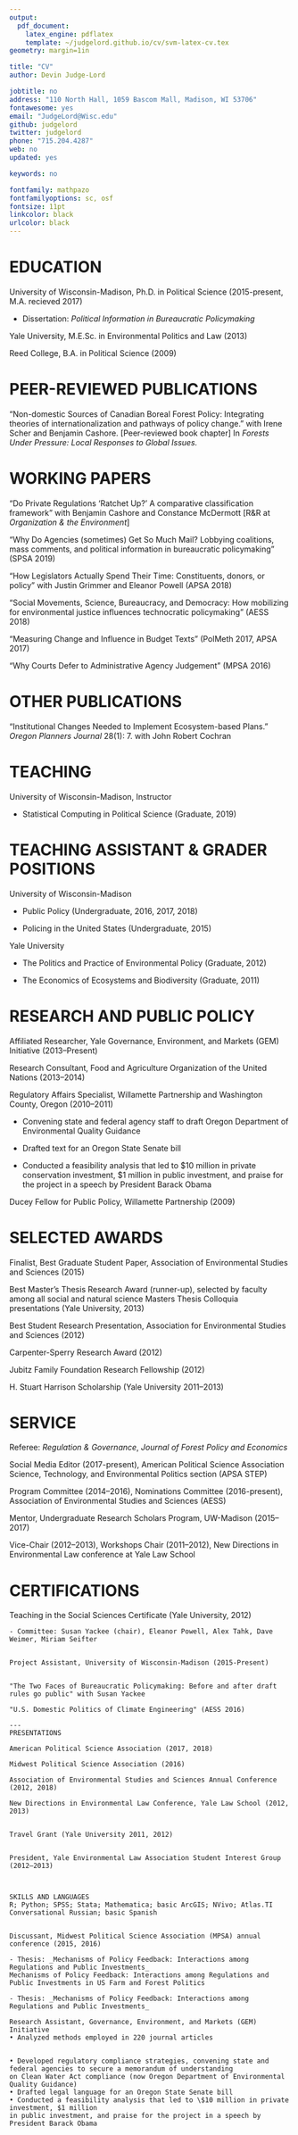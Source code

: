 ```yaml
---
output: 
  pdf_document:
    latex_engine: pdflatex
    template: ~/judgelord.github.io/cv/svm-latex-cv.tex
geometry: margin=1in

title: "CV"
author: Devin Judge-Lord

jobtitle: no
address: "110 North Hall, 1059 Bascom Mall, Madison, WI 53706"
fontawesome: yes
email: "JudgeLord@Wisc.edu"
github: judgelord
twitter: judgelord
phone: "715.204.4287"
web: no
updated: yes

keywords: no

fontfamily: mathpazo
fontfamilyoptions: sc, osf
fontsize: 11pt
linkcolor: black
urlcolor: black
---
```


# EDUCATION

University of Wisconsin-Madison, Ph.D. in Political Science (2015-present, M.A. recieved 2017)

- Dissertation: _Political Information in Bureaucratic Policymaking_

Yale University, M.E.Sc. in Environmental Politics and Law (2013)

Reed College, B.A. in Political Science (2009)

# PEER-REVIEWED PUBLICATIONS

"Non-domestic Sources of Canadian Boreal Forest Policy: Integrating theories of internationalization and pathways of policy change." with Irene Scher and Benjamin Cashore. [Peer-reviewed book chapter] In *Forests Under Pressure: Local Responses to Global Issues.* 

# WORKING PAPERS

"Do Private Regulations 'Ratchet Up?' A comparative classification framework" with Benjamin Cashore and Constance McDermott [R\&R at *Organization \& the Environment*]

"Why Do Agencies (sometimes) Get So Much Mail? Lobbying coalitions, mass comments, and political information in bureaucratic policymaking" (SPSA 2019)

"How Legislators Actually Spend Their Time: Constituents, donors, or policy" with Justin Grimmer and Eleanor Powell (APSA 2018)

"Social Movements, Science, Bureaucracy, and Democracy: How mobilizing for environmental justice influences technocratic policymaking" (AESS 2018)

"Measuring Change and Influence in Budget Texts" (PolMeth 2017, APSA 2017)

"Why Courts Defer to Administrative Agency Judgement" (MPSA 2016)

# OTHER PUBLICATIONS

"Institutional Changes Needed to Implement Ecosystem-based Plans." *Oregon Planners Journal* 28(1): 7. with John Robert Cochran

# TEACHING

University of Wisconsin-Madison, Instructor

- Statistical Computing in Political Science (Graduate, 2019)

# TEACHING ASSISTANT & GRADER POSITIONS

University of Wisconsin-Madison

- Public Policy (Undergraduate, 2016, 2017, 2018)

- Policing in the United States (Undergraduate, 2015)

Yale University

- The Politics and Practice of Environmental Policy (Graduate, 2012)

- The Economics of Ecosystems and Biodiversity (Graduate, 2011)


# RESEARCH AND PUBLIC POLICY

Affiliated Researcher, Yale Governance, Environment, and Markets (GEM) Initiative (2013–Present)

Research Consultant, Food and Agriculture Organization of the United Nations (2013–2014)

Regulatory Affairs Specialist, Willamette Partnership and Washington County, Oregon (2010–2011) 

- Convening state and federal agency staff to draft Oregon Department of Environmental Quality Guidance 

- Drafted text for an Oregon State Senate bill 

- Conducted a feasibility analysis that led to \$10 million in private conservation investment, \$1 million in public investment, and praise for the project in a speech by President Barack Obama

Ducey Fellow for Public Policy, Willamette Partnership (2009)


# SELECTED AWARDS

Finalist, Best Graduate Student Paper, Association of Environmental Studies and Sciences (2015)

Best Master’s Thesis Research Award (runner-up), selected by faculty among all social
and natural science Masters Thesis Colloquia presentations (Yale University, 2013)

Best Student Research Presentation, Association for Environmental Studies and Sciences (2012)

Carpenter-Sperry Research Award (2012)

Jubitz Family Foundation Research Fellowship (2012)

H. Stuart Harrison Scholarship (Yale University 2011–2013)


# SERVICE

Referee: *Regulation \& Governance*, *Journal of Forest Policy and Economics*

Social Media Editor (2017-present), American Political Science Association Science, Technology, and Environmental Politics section (APSA STEP) 

Program Committee (2014–2016), Nominations Committee (2016-present), Association of Environmental Studies and Sciences (AESS) 

Mentor, Undergraduate Research Scholars Program, UW-Madison (2015–2017)

Vice-Chair (2012–2013), Workshops Chair (2011–2012), New Directions in Environmental Law conference at Yale Law School


# CERTIFICATIONS

Teaching in the Social Sciences Certificate (Yale University, 2012)









```extra
- Committee: Susan Yackee (chair), Eleanor Powell, Alex Tahk, Dave Weimer, Miriam Seifter


Project Assistant, University of Wisconsin-Madison (2015-Present)


"The Two Faces of Bureaucratic Policymaking: Before and after draft rules go public" with Susan Yackee

"U.S. Domestic Politics of Climate Engineering" (AESS 2016)

---
PRESENTATIONS

American Political Science Association (2017, 2018)

Midwest Political Science Association (2016)

Association of Environmental Studies and Sciences Annual Conference (2012, 2018)

New Directions in Environmental Law Conference, Yale Law School (2012, 2013)


Travel Grant (Yale University 2011, 2012)


President, Yale Environmental Law Association Student Interest Group (2012–2013)



SKILLS AND LANGUAGES
R; Python; SPSS; Stata; Mathematica; basic ArcGIS; NVivo; Atlas.TI
Conversational Russian; basic Spanish


Discussant, Midwest Political Science Association (MPSA) annual conference (2015, 2016)

- Thesis: _Mechanisms of Policy Feedback: Interactions among Regulations and Public Investments_
Mechanisms of Policy Feedback: Interactions among Regulations and Public Investments in US Farm and Forest Politics

- Thesis: _Mechanisms of Policy Feedback: Interactions among Regulations and Public Investments_

Research Assistant, Governance, Environment, and Markets (GEM) Initiative
• Analyzed methods employed in 220 journal articles


• Developed regulatory compliance strategies, convening state and federal agencies to secure a memorandum of understanding
on Clean Water Act compliance (now Oregon Department of Environmental Quality Guidance)
• Drafted legal language for an Oregon State Senate bill
• Conducted a feasibility analysis that led to \$10 million in private investment, $1 million
in public investment, and praise for the project in a speech by President Barack Obama
```